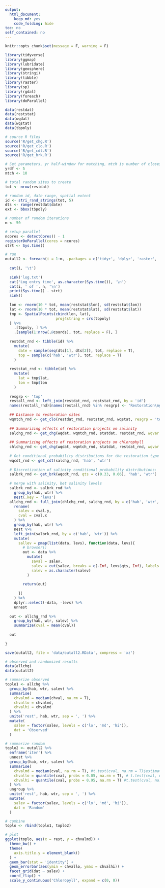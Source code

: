 ```yaml
---
output:
  html_document:
    keep_md: yes
    code_folding: hide
toc: no
self_contained: no
---
```


```r
knitr::opts_chunk$set(message = F, warning = F)

library(tidyverse)
library(ggmap)
library(lubridate)
library(geosphere)
library(stringi)
library(tibble)
library(raster)
library(sp)
library(rgdal)
library(foreach)
library(doParallel)

data(restdat)
data(reststat)
data(wqdat)
data(wqstat)
data(tbpoly)

# source R files
source('R/get_chg.R')
source('R/get_clo.R')
source('R/get_cdt.R')
source('R/get_brk.R')

# Set parameters, yr half-window for matching, mtch is number of closest matches
yrdf <- 5
mtch <- 10

# total random sites to create
tot <- nrow(restdat)

# random id, date range, spatial extent
id <- stri_rand_strings(tot, 5)
dts <- range(restdat$date)
ext <- bbox(tbpoly)

# number of random iterations
n <- 50
```

```r
# setup parallel
ncores <- detectCores() - 1
registerDoParallel(cores = ncores)
strt <- Sys.time()

# run
outall2 <- foreach(i = 1:n, .packages = c('tidyr', 'dplyr', 'raster', 'sp', 'rgeos', 'tibble', 'rgdal', 'purrr', 'geosphere')) %dopar% {
  
  cat(i, '\t')
  
  sink('log.txt')
  cat('Log entry time', as.character(Sys.time()), '\n')
  cat(i, ' of ', n, '\n')
  print(Sys.time() - strt)
  sink()
  
  lon <- rnorm(10 * tot, mean(reststat$lon), sd(reststat$lon))
  lat <- rnorm(10 * tot, mean(reststat$lat), sd(reststat$lat))
  tmp <- SpatialPoints(cbind(lon, lat), 
                       proj4string = crs(tbpoly)
  ) %>% 
    .[tbpoly, ] %>% 
    .[sample(1:nrow(.@coords), tot, replace = F), ]
  
  restdat_rnd <- tibble(id) %>% 
    mutate(
      date = sample(seq(dts[1], dts[2]), tot, replace = T),
      top = sample(c('hab', 'wtr'), tot, replace = T)    
    )
  
  reststat_rnd <- tibble(id) %>% 
    mutate(
      lat = tmp$lat, 
      lon = tmp$lon
    )
  
  resgrp <- 'top'
  restall_rnd <- left_join(restdat_rnd, reststat_rnd, by = 'id')
  names(restall_rnd)[names(restall_rnd) %in% resgrp] <- 'Restoration\ngroup'
  
  ## Distance to restoration sites
  wqmtch_rnd <- get_clo(restdat_rnd, reststat_rnd, wqstat, resgrp = 'top', mtch = mtch)
  
  ## Summarizing effects of restoration projects on salinity
  salchg_rnd <- get_chg(wqdat, wqmtch_rnd, statdat, restdat_rnd, wqvar = 'sal', yrdf = yrdf)
  
  ## Summarizing effects of restoration projects on chlorophyll
  chlchg_rnd <- get_chg(wqdat, wqmtch_rnd, statdat, restdat_rnd, wqvar = 'chla', yrdf = yrdf)
  
  # Get conditional probability distributions for the restoration type on salinity 
  wqcdt_rnd <- get_cdt(salchg_rnd, 'hab', 'wtr')
  
  # Discretization of salinity conditional probability distributions: 
  salbrk_rnd <- get_brk(wqcdt_rnd, qts = c(0.33, 0.66), 'hab', 'wtr')
  
  # merge with salinity, bet salinity levels
  salbrk_rnd <- salbrk_rnd %>% 
    group_by(hab, wtr) %>% 
    nest(.key = 'levs')
  allchg_rnd <- full_join(chlchg_rnd, salchg_rnd, by = c('hab', 'wtr', 'stat')) %>% 
    rename(
      salev = cval.y, 
      cval = cval.x
    ) %>% 
    group_by(hab, wtr) %>% 
    nest %>% 
    left_join(salbrk_rnd, by = c('hab', 'wtr')) %>% 
    mutate(
      sallev = pmap(list(data, levs), function(data, levs){
        # browser()
        out <- data %>% 
          mutate(
            saval = salev,
            salev = cut(salev, breaks = c(-Inf, levs$qts, Inf), labels = c('lo', 'md', 'hi')),
            salev = as.character(salev)
          )
        
        return(out)
        
      })
    ) %>% 
    dplyr::select(-data, -levs) %>% 
    unnest
  
  out <- allchg_rnd %>% 
    group_by(hab, wtr, salev) %>% 
    summarize(cval = mean(cval))
  
  out
  
}

save(outall2, file = 'data/outall2.RData', compress = 'xz')
```

```r

# observed and randomized results
data(allchg)
data(outall2)

# summarize observed
toplo1 <- allchg %>% 
  group_by(hab, wtr, salev) %>% 
  summarise(
    chvalmd = median(chval, na.rm = T),
    chvallo = chvalmd, 
    chvalhi = chvalmd
  ) %>% 
  unite('rest', hab, wtr, sep = ', ') %>% 
  mutate(
    salev = factor(salev, levels = c('lo', 'md', 'hi')), 
    dat = 'Observed'
  )

# summarize random
toplo2 <- outall2 %>% 
  enframe('iter') %>% 
  unnest %>% 
  group_by(hab, wtr, salev) %>% 
  summarise(
    chvalmd = median(cval, na.rm = T), #t.test(cval, na.rm = T)$estimate,
    chvallo = quantile(cval, probs = 0.05, na.rm = T), # t.test(cval, na.rm = T),$conf.int[1],
    chvalhi = quantile(cval, probs = 0.95, na.rm = T) #t.test(cval, na.rm = T),$conf.int[2]
  ) %>% 
  ungroup %>% 
  unite('rest', hab, wtr, sep = ', ') %>% 
  mutate(
    salev = factor(salev, levels = c('lo', 'md', 'hi')),
    dat = 'Random'
  ) 

# combine
toplo <- rbind(toplo1, toplo2)

# plot
ggplot(toplo, aes(x = rest, y = chvalmd)) + 
  theme_bw() + 
  theme(
    axis.title.y = element_blank()
  ) +
  geom_bar(stat = 'identity') + 
  geom_errorbar(aes(ymin = chvallo, ymax = chvalhi)) + 
  facet_grid(dat ~ salev) + 
  coord_flip() +
  scale_y_continuous('Chloropyll', expand = c(0, 0))
```
